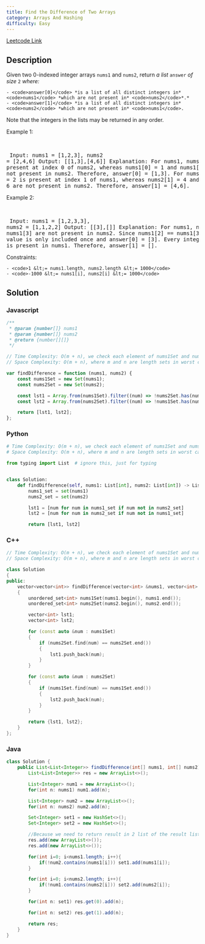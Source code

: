 ```yaml
---
title: Find the Difference of Two Arrays
category: Arrays And Hashing
difficulty: Easy
---
```


<Callout>

[Leetcode Link](https://leetcode.com/problems/find-the-difference-of-two-arrays)

</Callout>

## Description
Given two 0-indexed integer arrays <code>nums1</code> and <code>nums2</code>, return *a list* <code>answer</code> *of size* <code>2</code> *where:*


	- <code>answer[0]</code> *is a list of all distinct integers in* <code>nums1</code> *which are not present in* <code>nums2</code>*.*
	- <code>answer[1]</code> *is a list of all distinct integers in* <code>nums2</code> *which are not present in* <code>nums1</code>.


Note that the integers in the lists may be returned in any order.

 
Example 1:

<br /><pre className="overflow-x-auto">
Input: nums1 = [1,2,3], nums2 = [2,4,6]
Output: [[1,3],[4,6]]
Explanation:
For nums1, nums1[1] = 2 is present at index 0 of nums2, whereas nums1[0] = 1 and nums1[2] = 3 are not present in nums2. Therefore, answer[0] = [1,3].
For nums2, nums2[0] = 2 is present at index 1 of nums1, whereas nums2[1] = 4 and nums2[2] = 6 are not present in nums2. Therefore, answer[1] = [4,6].</pre>

Example 2:

<br /><pre className="overflow-x-auto">
Input: nums1 = [1,2,3,3], nums2 = [1,1,2,2]
Output: [[3],[]]
Explanation:
For nums1, nums1[2] and nums1[3] are not present in nums2. Since nums1[2] == nums1[3], their value is only included once and answer[0] = [3].
Every integer in nums2 is present in nums1. Therefore, answer[1] = [].
</pre>

 
Constraints:


	- <code>1 &lt;= nums1.length, nums2.length &lt;= 1000</code>
	- <code>-1000 &lt;= nums1[i], nums2[i] &lt;= 1000</code>



## Solution

### Javascript
```javascript
/**
 * @param {number[]} nums1
 * @param {number[]} nums2
 * @return {number[][]}
 */

// Time Complexity: O(m + n), we check each element of nums1Set and nums2Set
// Space Complexity: O(m + n), where m and n are length sets in worst case.

var findDifference = function (nums1, nums2) {
    const nums1Set = new Set(nums1);
    const nums2Set = new Set(nums2);

    const lst1 = Array.from(nums1Set).filter((num) => !nums2Set.has(num));
    const lst2 = Array.from(nums2Set).filter((num) => !nums1Set.has(num));

    return [lst1, lst2];
};

```
### Python
```python
# Time Complexity: O(m + n), we check each element of nums1Set and nums2Set
# Space Complexity: O(m + n), where m and n are length sets in worst case.

from typing import List  # ignore this, just for typing


class Solution:
    def findDifference(self, nums1: List[int], nums2: List[int]) -> List[List[int]]:
        nums1_set = set(nums1)
        nums2_set = set(nums2)

        lst1 = [num for num in nums1_set if num not in nums2_set]
        lst2 = [num for num in nums2_set if num not in nums1_set]

        return [lst1, lst2]

```
### C++
```cpp
// Time Complexity: O(m + n), we check each element of nums1Set and nums2Set
// Space Complexity: O(m + n), where m and n are length sets in worst case.

class Solution
{
public:
    vector<vector<int>> findDifference(vector<int> &nums1, vector<int> &nums2)
    {
        unordered_set<int> nums1Set(nums1.begin(), nums1.end());
        unordered_set<int> nums2Set(nums2.begin(), nums2.end());

        vector<int> lst1;
        vector<int> lst2;

        for (const auto &num : nums1Set)
        {
            if (nums2Set.find(num) == nums2Set.end())
            {
                lst1.push_back(num);
            }
        }

        for (const auto &num : nums2Set)
        {
            if (nums1Set.find(num) == nums1Set.end())
            {
                lst2.push_back(num);
            }
        }

        return {lst1, lst2};
    }
};
```
### Java
```java
class Solution {
    public List<List<Integer>> findDifference(int[] nums1, int[] nums2) {
        List<List<Integer>> res = new ArrayList<>();

        List<Integer> num1 = new ArrayList<>();
        for(int n: nums1) num1.add(n);

        List<Integer> num2 = new ArrayList<>();
        for(int n: nums2) num2.add(n);

        Set<Integer> set1 = new HashSet<>();
        Set<Integer> set2 = new HashSet<>();

        //Because we need to return result in 2 list of the result list, therefore we are creating these placeholders
        res.add(new ArrayList<>()); 
        res.add(new ArrayList<>());

        for(int i=0; i<nums1.length; i++){
            if(!num2.contains(nums1[i])) set1.add(nums1[i]);
        }

        for(int i=0; i<nums2.length; i++){
            if(!num1.contains(nums2[i])) set2.add(nums2[i]);
        }

        for(int n: set1) res.get(0).add(n);

        for(int n: set2) res.get(1).add(n);

        return res;
    }
}

```


